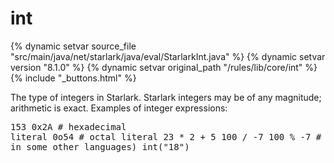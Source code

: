 <html devsite>
<head>
  <meta name="project_path" value="/_project.yaml">
  <meta name="book_path" value="/versions/8.1.0/_book.yaml">
</head>
<body>

<h1 class="page-title" id="modules.int">int</h1>

{% dynamic setvar source_file "src/main/java/net/starlark/java/eval/StarlarkInt.java" %}
{% dynamic setvar version "8.1.0" %}
{% dynamic setvar original_path "/rules/lib/core/int" %}
{% include "_buttons.html" %}
<!-- {% raw %} -->

The type of integers in Starlark. Starlark integers may be of any magnitude; arithmetic is exact. Examples of integer expressions:<br><pre class="language-python">153
0x2A  # hexadecimal literal
0o54  # octal literal
23 * 2 + 5
100 / -7
100 % -7  # -5 (unlike in some other languages)
int("18")
</pre>



</body>
</html>

<!-- {% endraw %} -->
